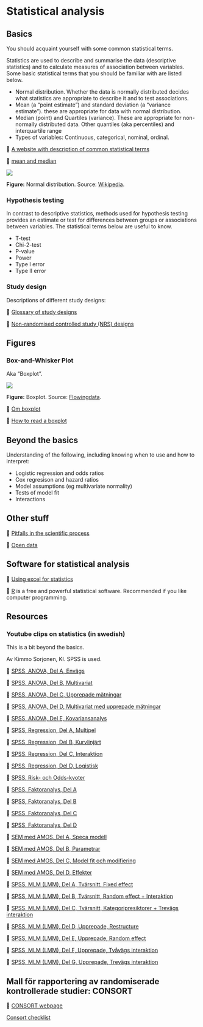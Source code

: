 # Statistical analysis

## Basics

You should acquaint yourself with some common statistical terms.

Statistics are used to describe and summarise the data (descriptive statistics) and to calculate measures of association between variables. Some basic statistical terms that you should be familiar with are listed below.

- Normal distribution. Whether the data is normally distributed decides what statistics are appropriate to describe it and to test associations.
- Mean (a "point estimate") and standard deviation (a "variance estimate").  these are appropriate for data with normal distribution.
- Median (point) and Quartiles (variance). These are appropriate for non-normally distributed data. Other quantiles (aka percentiles) and interquartile range
- Types of variables: Continuous, categorical, nominal, ordinal.

&#x1F517; [A website with description of common statistical terms](http://www.graphpad.com/guides/prism/6/statistics/index.htm?stat_standard_deviation_and_standar.htm)


&#x1F517; [mean and median](https://www.youtube.com/watch?v=JFesFhraX2M)

![](/media/normal-distribution.png)

**Figure:** Normal distribution. Source: [Wikipedia](https://en.wikipedia.org/wiki/Normal_distribution).

### Hypothesis testing

In contrast to descriptive statistics, methods used for hypothesis testing provides an estimate or test for differences between groups or associations between variables. The statistical terms below are useful to know.

- T-test
- Chi-2-test
- P-value
- Power
- Type I error
- Type II error

### Study design

Descriptions of different study designs: 

&#x1F517; [Glossary of study designs](https://www.nice.org.uk/article/pmg4/chapter/appendix-d-glossary-of-study-designs#before-and-after-ba-studies)

&#x1F517; [Non-randomised controlled study (NRS) designs](http://childhoodcancer.cochrane.org/non-randomised-controlled-study-nrs-designs)

## Figures

### Box-and-Whisker Plot

Aka "Boxplot".

![](/media/boxplot.gif)

**Figure:** Boxplot. Source: [Flowingdata](https://flowingdata.com/2008/02/15/how-to-read-and-use-a-box-and-whisker-plot/).

&#x1F517; [Om boxplot ](http://amsi.org.au/teacher_modules/Data_investigation_year_10.html#Quartiles_and_boxplots)

&#x1F517; [How to read a boxplot ](https://flowingdata.com/2008/02/15/how-to-read-and-use-a-box-and-whisker-plot/)

## Beyond the basics

Understanding of the following, including knowing when to use and how to interpret:

- Logistic regression and odds ratios
- Cox regresison and hazard ratios
- Model assumptions (eg multivariate normality)
- Tests of model fit
- Interactions

## Other stuff

&#x1F517; [Pitfalls in the scientific process](http://www.economist.com/news/briefing/21588057-scientists-think-science-self-correcting-alarming-degree-it-not-trouble)

&#x1F517; [Open data](http://www.icsu.org/science-international/accord)

## Software for statistical analysis

&#x1F517; [Using excel for statistics](http://www.real-statistics.com/)

&#x1F517; [R](https://www.r-project.org/) is a free and powerful statistical software. Recommended if you like computer programming.

## Resources

### Youtube clips on statistics (in swedish)

This is a bit beyond the basics.

Av Kimmo Sorjonen, KI. SPSS is used.

&#x1F517; [SPSS, ANOVA, Del A, Envägs](https://www.youtube.com/watch?v=Z1SP6-3ky2Y)

&#x1F517; [SPSS, ANOVA, Del B, Multivariat](https://www.youtube.com/watch?v=SdlcqEGNTMU)

&#x1F517; [SPSS, ANOVA, Del C, Upprepade mätningar](https://www.youtube.com/watch?v=_LiqKSc4kJ8)

&#x1F517; [SPSS, ANOVA, Del D, Multivariat med upprepade mätningar](https://www.youtube.com/watch?v=k-xIyhfVdbM)

&#x1F517; [SPSS, ANOVA, Del E, Kovariansanalys](https://www.youtube.com/watch?v=6IofcgsTSmI)

&#x1F517; [SPSS, Regression, Del A, Multipel](https://www.youtube.com/watch?v=5LTQRdZQgdI)

&#x1F517; [SPSS, Regression, Del B, Kurvlinjärt](https://www.youtube.com/watch?v=P0bHAd2f4Pc)

&#x1F517; [SPSS, Regression, Del C, Interaktion](https://www.youtube.com/watch?v=gzwJmgRwP78)

&#x1F517; [SPSS, Regression, Del D, Logistisk](https://www.youtube.com/watch?v=kuKZHtrdcGw)

&#x1F517; [SPSS, Risk- och Odds-kvoter](https://www.youtube.com/watch?v=1qhk4SsEuac)

&#x1F517; [SPSS, Faktoranalys, Del A](https://www.youtube.com/watch?v=KMNXXxqF8mY)

&#x1F517; [SPSS, Faktoranalys, Del B](https://www.youtube.com/watch?v=fNCohP9dHlc)

&#x1F517; [SPSS, Faktoranalys, Del C](https://www.youtube.com/watch?v=nBlJ3LyF_Po)

&#x1F517; [SPSS, Faktoranalys, Del D](https://www.youtube.com/watch?v=r8UJnzowu1A)

&#x1F517; [SEM med AMOS, Del A, Speca modell](https://www.youtube.com/watch?v=u9y3Jm4HSIY)

&#x1F517; [SEM med AMOS, Del B, Parametrar](http://www.youtube.com/watch?v=G8uPc6ZhsWw)

&#x1F517; [SEM med AMOS, Del C, Model fit och modifiering](http://www.youtube.com/watch?v=udB_-KsdR6E)

&#x1F517; [SEM med AMOS, Del D, Effekter](http://www.youtube.com/watch?v=4xnsJoRKN_0)

&#x1F517; [SPSS, MLM (LMM), Del A, Tvärsnitt, Fixed effect](http://www.youtube.com/watch?v=Twj5NfneOCY)

&#x1F517; [SPSS, MLM (LMM), Del B, Tvärsnitt, Random effect + Interaktion](http://www.youtube.com/watch?v=kCN1m5k1RKs)

&#x1F517; [SPSS, MLM (LMM), Del C, Tvärsnitt, Kategoripresiktorer + Trevägs interaktion](http://www.youtube.com/watch?v=j8edoSdu9JI)

&#x1F517; [SPSS, MLM (LMM), Del D, Upprepade, Restructure](http://www.youtube.com/watch?v=NDJfZnioJZU)

&#x1F517; [SPSS, MLM (LMM), Del E, Upprepade, Random effect](http://www.youtube.com/watch?v=3bGiGz-50qY)

&#x1F517; [SPSS, MLM (LMM), Del F, Upprepade, Tvåvägs interaktion](http://www.youtube.com/watch?v=dRFy20HD__w)

&#x1F517; [SPSS, MLM (LMM), Del G, Upprepade, Trevägs interaktion](http://www.youtube.com/watch?v=fExWt70Dufo)

## Mall för rapportering av randomiserade kontrollerade studier: CONSORT

&#x1F517; [CONSORT webpage](http://www.consort-statement.org/)

[Consort checklist](http://www.consort-statement.org/download/Media/Default/Downloads/CONSORT%202010%20Checklist.doc)

